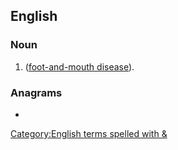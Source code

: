 {{also|fm|Fm|FM|.fm|f.m.}}
==English==
{{wikipedia}}

===Noun===
{{en-noun|-}}

# {{abbreviation of|en|foot and mouth|nodot=1}} ([[foot-and-mouth disease]]).

===Anagrams===
* {{anagrams|en|a=fm|M-F|MF|mf}}

[[Category:English terms spelled with &]]
